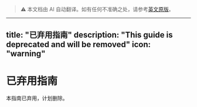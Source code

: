 > ⚠️ 本文档由 AI 自动翻译。如有任何不准确之处，请参考[英文原版](../../../../en/documentation/pages/getting-started/deprecated-guide.mdx)。

---
title: "已弃用指南"
description: "This guide is deprecated and will be removed"
icon: "warning"
---

# 已弃用指南

本指南已弃用，计划删除。